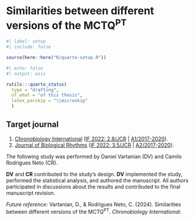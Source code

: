 <!-- %:::% .common h1 begin %:::% -->
# Similarities between different versions of the MCTQ^PT^
<!-- %:::% .common h1 end %:::% -->

```r
#| label: setup
#| include: false

source(here::here("R/quarto-setup.R"))
```

```r
#| echo: false
#| output: asis

rutils:::quarto_status(
  type = "drafting",
  of_what = "of this thesis",
  latex_parskip = "\\microskip"
  )
```

::: {.callout-note}
## Target journal

1. [Chronobiology International](https://www.tandfonline.com/action/authorSubmission?show=instructions&journalCode=icbi20) ([IF 2022: 2.8/JCR](https://jcr.clarivate.com/jcr/) | [A1/2017-2020](https://sucupira.capes.gov.br/sucupira/public/consultas/coleta/veiculoPublicacaoQualis/listaConsultaGeralPeriodicos.jsf)).
2. [Journal of Biological Rhythms](https://journals.sagepub.com/author-instructions/JBR) ([IF 2022: 3.5/JCR](https://jcr.clarivate.com/jcr/) | [A2/2017-2020](https://sucupira.capes.gov.br/sucupira/public/consultas/coleta/veiculoPublicacaoQualis/listaConsultaGeralPeriodicos.jsf)).
:::

::: {.callout-note}
The following study was performed by Daniel Vartanian (DV) and Camilo Rodrigues Neto (CR).

\microskip

__DV__ and __CR__ contributed to the study's design. __DV__ implemented the study, performed the statistical analysis, and authored the manuscript. All authors participated in discussions about the results and contributed to the final manuscript revision.

\microskip

_Future reference_: Vartanian, D., & Rodrigues Neto, C. (2024). Similarities between different versions of the MCTQ^PT^. _Chronobiology International_.
:::
